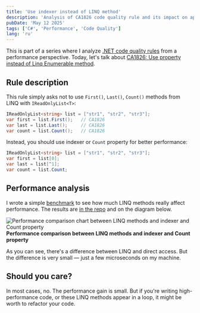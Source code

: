 ```yaml
---
title: 'Use indexer instead of LINQ method'
description: 'Analysis of CA1826 code quality rule and its impact on application performance'
pubDate: 'May 12 2025'
tags: ['C#', 'Performance', 'Code Quality']
lang: 'ru'
---
```



This is part of a series where I analyze [.NET code quality rules](https://learn.microsoft.com/en-us/dotnet/fundamentals/code-analysis/quality-rules/) from a performance perspective. Today, let's talk about [CA1826: Use property instead of Linq Enumerable method](https://learn.microsoft.com/en-us/dotnet/fundamentals/code-analysis/quality-rules/ca1826).

## Rule description

This rule simply asks not to use `First()`, `Last()`, `Count()` methods from LINQ with `IReadOnlyList<T>`:

```cs
IReadOnlyList<string> list = ["str1", "str2", "str3"];
var first = list.First();   // CA1826
var last = list.Last();     // CA1826
var count = list.Count();   // CA1826
```

Instead, you should use indexer or `Count` property for better performance:

```cs
IReadOnlyList<string> list = ["str1", "str2", "str3"];
var first = list[0];
var last = list[^1];
var count = list.Count;
```

## Performance analysis

I wrote a simple [benchmark](https://github.com/alexeyfv/DotNetBenchmarks/blob/main/CodeAnalysis/CA1826.cs) to see how much LINQ methods really affect performance. The results are [in the repo](https://github.com/alexeyfv/DotNetBenchmarks/blob/main/CodeAnalysis/BenchmarkDotNet.Artifacts/results/Benchmark.Ca1826-report-github.md) and on the diagram below.

<Image
  src={benchmark}
  alt="Performance comparison chart between LINQ methods and indexer and Count property"
/>
<strong style="text-align: center;">
  Performance comparison between LINQ methods and indexer and Count property
</strong>

As you can see, there's a difference between LINQ and direct access. But the difference is very small — just a few microseconds on my machine.

## Should you care?

In most cases, no. The performance gain is small. But if you're writing high-performance code, or these LINQ methods appear in a loop, it might be worth to refactor your code.
